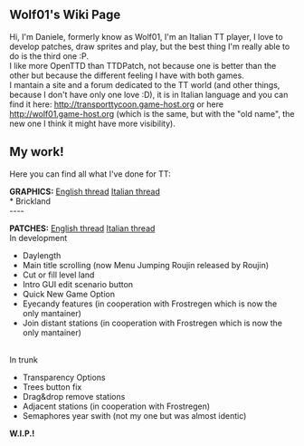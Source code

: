 == Wolf01's Wiki Page ==
Hi, I'm Daniele, formerly know as Wolf01, I'm an Italian TT player, I love to develop patches, draw sprites and play, but the best thing I'm really able to do is the third one :P.<br>
I like more OpenTTD than TTDPatch, not because one is better than the other but because the different feeling I have with both games.<br>
I mantain a site and a forum dedicated to the TT world (and other things, because I don't have only one love :D), it is in Italian language and you can find it here: [http://transporttycoon.game-host.org http://transporttycoon.game-host.org] or here [http://wolf01.game-host.org http://wolf01.game-host.org] (which is the same, but with the "old name", the new one I think it might have more visibility).

== My work! ==
Here you can find all what I've done for TT:

'''GRAPHICS:'''
[http://www.tt-forums.net/viewtopic.php?f=36&t=34999 English thread]
[http://wolf01.game-host.org/forum/index.php/topic,90.0.html Italian thread]<br>
* Brickland
<br>
----

'''PATCHES:'''
[http://www.tt-forums.net/viewtopic.php?f=32&t=26105 English thread]
[http://wolf01.game-host.org/forum/index.php/topic,45.0.html Italian thread]<br>
In development
* Daylength
* Main title scrolling (now Menu Jumping Roujin released by Roujin)
* Cut or fill level land
* Intro GUI edit scenario button
* Quick New Game Option
* Eyecandy features (in cooperation with Frostregen which is now the only mantainer)
* Join distant stations (in cooperation with Frostregen which is now the only mantainer)
<br>
In trunk
* Transparency Options
* Trees button fix
* Drag&drop remove stations
* Adjacent stations (in cooperation with Frostregen)
* Semaphores year swith (not my one but was almost identic)

'''W.I.P.!'''